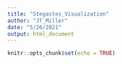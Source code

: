```yaml
---
title: "Stegastes_Visualization"
author: "JT_Miller"
date: "5/26/2021"
output: html_document
---
```


```r
knitr::opts_chunk$set(echo = TRUE)
```

